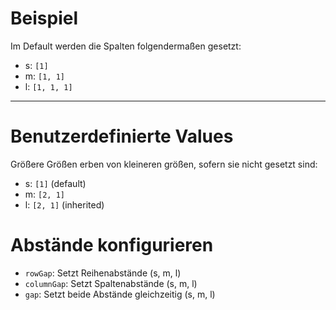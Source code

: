 # Beispiel

Im Default werden die Spalten folgendermaßen gesetzt:

- s: `[1]`
- m: `[1, 1]`
- l: `[1, 1, 1]`

<LiveCodeEditor />

---

# Benutzerdefinierte Values

Größere Größen erben von kleineren größen, sofern sie nicht gesetzt sind:

- s: `[1]` (default)
- m: `[2, 1]`
- l: `[2, 1]` (inherited)

<LiveCodeEditor example="custom-values" editorCollapsed />

# Abstände konfigurieren

- `rowGap`: Setzt Reihenabstände (s, m, l)
- `columnGap`: Setzt Spaltenabstände (s, m, l)
- `gap`: Setzt beide Abstände gleichzeitig (s, m, l)

<LiveCodeEditor example="gaps" editorCollapsed />
